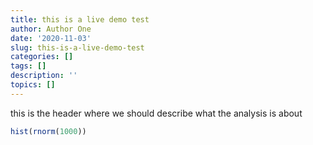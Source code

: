 ```yaml
---
title: this is a live demo test
author: Author One
date: '2020-11-03'
slug: this-is-a-live-demo-test
categories: []
tags: []
description: ''
topics: []
---
```



this is the header where we should describe what the analysis is about

```r

hist(rnorm(1000))

```

